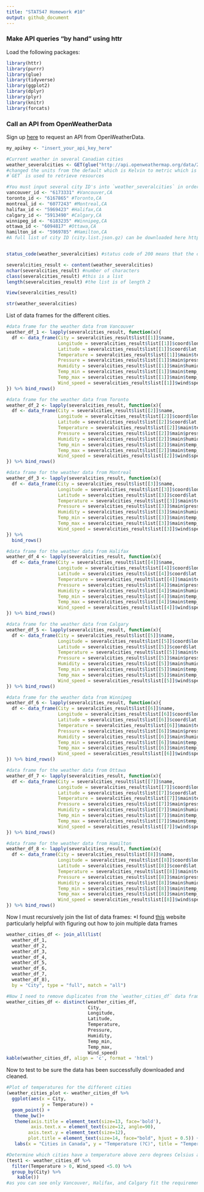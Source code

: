 ```yaml
---
title: "STAT547 Homework #10"
output: github_document
---
```

### Make API queries "by hand" using httr 

Load the following packages:
```r
library(httr)
library(purrr)
library(glue)
library(tidyverse)
library(ggplot2)
library(dplyr)
library(plyr)
library(knitr)
library(forcats)
```


### Call an API from OpenWeatherData
Sign up [here](https://home.openweathermap.org/users/sign_up) to request an API from OpenWeatherData.
```r
my_apikey <- "insert_your_api_key_here"

#Current weather in several Canadian cities
weather_severalcities <- GET(glue("http://api.openweathermap.org/data/2.5/group?id=6173331,6167865,6077243,5969423,5913490,6183235,6094817,5969785&units=metric&APPID={my_apikey}")) 
#changed the units from the default which is Kelvin to metric which is Celsius
#`GET` is used to retrieve resources

#You must input several city ID's into `weather_severalcities` in order to get weather data for the specific cities you want. The API query above includes data for the following cities:
vancouver_id <- "6173331" #Vancouver,CA
toronto_id <- "6167865" #Toronto,CA
montreal_id <- "6077243" #Montreal,CA
halifax_id <- "5969423" #Halifax,CA
calgary_id <- "5913490" #Calgary,CA
winnipeg_id <- "6183235" #Winnipeg,CA
ottawa_id <- "6094817" #Ottawa,CA
hamilton_id <- "5969785" #Hamilton,CA
#A full list of city ID (city.list.json.gz) can be downloaded here http://bulk.openweathermap.org/sample/


status_code(weather_severalcities) #status code of 200 means that the call was successful 

severalcities_result <- content(weather_severalcities)
nchar(severalcities_result) #number of characters
class(severalcities_result) #this is a list
length(severalcities_result) #the list is of length 2

View(severalcities_result)

str(weather_severalcities)
```

List of data frames for the different cities.
```r
#data frame for the weather data from Vancouver
weather_df_1 <- lapply(severalcities_result, function(x){
  df <- data_frame(City = severalcities_result$list[[1]]$name,
                   Longitude = severalcities_result$list[[1]]$coord$lon,
                   Latitude = severalcities_result$list[[1]]$coord$lat,
                   Temperature = severalcities_result$list[[1]]$main$temp,
                   Pressure = severalcities_result$list[[1]]$main$pressure,
                   Humidity = severalcities_result$list[[1]]$main$humidity,
                   Temp_min = severalcities_result$list[[1]]$main$temp_min,
                   Temp_max = severalcities_result$list[[1]]$main$temp_max,
                   Wind_speed = severalcities_result$list[[1]]$wind$speed)
}) %>% bind_rows()

#data frame for the weather data from Toronto
weather_df_2 <- lapply(severalcities_result, function(x){
  df <- data_frame(City = severalcities_result$list[[2]]$name,
                   Longitude = severalcities_result$list[[2]]$coord$lon,
                   Latitude = severalcities_result$list[[2]]$coord$lat,
                   Temperature = severalcities_result$list[[2]]$main$temp,
                   Pressure = severalcities_result$list[[2]]$main$pressure,
                   Humidity = severalcities_result$list[[2]]$main$humidity,
                   Temp_min = severalcities_result$list[[2]]$main$temp_min,
                   Temp_max = severalcities_result$list[[2]]$main$temp_max,
                   Wind_speed = severalcities_result$list[[2]]$wind$speed)
}) %>% bind_rows()

#data frame for the weather data from Montreal
weather_df_3 <- lapply(severalcities_result, function(x){
  df <- data_frame(City = severalcities_result$list[[3]]$name,
                   Longitude = severalcities_result$list[[3]]$coord$lon,
                   Latitude = severalcities_result$list[[3]]$coord$lat,
                   Temperature = severalcities_result$list[[3]]$main$temp,
                   Pressure = severalcities_result$list[[3]]$main$pressure,
                   Humidity = severalcities_result$list[[3]]$main$humidity,
                   Temp_min = severalcities_result$list[[3]]$main$temp_min,
                   Temp_max = severalcities_result$list[[3]]$main$temp_max,
                   Wind_speed = severalcities_result$list[[3]]$wind$speed)
}) %>% 
  bind_rows()

#data frame for the weather data from Halifax
weather_df_4 <- lapply(severalcities_result, function(x){
  df <- data_frame(City = severalcities_result$list[[4]]$name,
                   Longitude = severalcities_result$list[[4]]$coord$lon,
                   Latitude = severalcities_result$list[[4]]$coord$lat,
                   Temperature = severalcities_result$list[[4]]$main$temp,
                   Pressure = severalcities_result$list[[4]]$main$pressure,
                   Humidity = severalcities_result$list[[4]]$main$humidity,
                   Temp_min = severalcities_result$list[[4]]$main$temp_min,
                   Temp_max = severalcities_result$list[[4]]$main$temp_max,
                   Wind_speed = severalcities_result$list[[4]]$wind$speed)
}) %>% bind_rows()

#data frame for the weather data from Calgary
weather_df_5 <- lapply(severalcities_result, function(x){
  df <- data_frame(City = severalcities_result$list[[5]]$name,
                   Longitude = severalcities_result$list[[5]]$coord$lon,
                   Latitude = severalcities_result$list[[5]]$coord$lat,
                   Temperature = severalcities_result$list[[5]]$main$temp,
                   Pressure = severalcities_result$list[[5]]$main$pressure,
                   Humidity = severalcities_result$list[[5]]$main$humidity,
                   Temp_min = severalcities_result$list[[5]]$main$temp_min,
                   Temp_max = severalcities_result$list[[5]]$main$temp_max,
                   Wind_speed = severalcities_result$list[[5]]$wind$speed)
}) %>% bind_rows()

#data frame for the weather data from Winnipeg
weather_df_6 <- lapply(severalcities_result, function(x){
  df <- data_frame(City = severalcities_result$list[[6]]$name,
                   Longitude = severalcities_result$list[[6]]$coord$lon,
                   Latitude = severalcities_result$list[[6]]$coord$lat,
                   Temperature = severalcities_result$list[[6]]$main$temp,
                   Pressure = severalcities_result$list[[6]]$main$pressure,
                   Humidity = severalcities_result$list[[6]]$main$humidity,
                   Temp_min = severalcities_result$list[[6]]$main$temp_min,
                   Temp_max = severalcities_result$list[[6]]$main$temp_max,
                   Wind_speed = severalcities_result$list[[6]]$wind$speed)
}) %>% bind_rows()

#data frame for the weather data from Ottawa
weather_df_7 <- lapply(severalcities_result, function(x){
  df <- data_frame(City = severalcities_result$list[[7]]$name,
                   Longitude = severalcities_result$list[[7]]$coord$lon,
                   Latitude = severalcities_result$list[[7]]$coord$lat,
                   Temperature = severalcities_result$list[[7]]$main$temp,
                   Pressure = severalcities_result$list[[7]]$main$pressure,
                   Humidity = severalcities_result$list[[7]]$main$humidity,
                   Temp_min = severalcities_result$list[[7]]$main$temp_min,
                   Temp_max = severalcities_result$list[[7]]$main$temp_max,
                   Wind_speed = severalcities_result$list[[7]]$wind$speed)
}) %>% bind_rows()

#data frame for the weather data from Hamilton
weather_df_8 <- lapply(severalcities_result, function(x){
  df <- data_frame(City = severalcities_result$list[[8]]$name,
                   Longitude = severalcities_result$list[[8]]$coord$lon,
                   Latitude = severalcities_result$list[[8]]$coord$lat,
                   Temperature = severalcities_result$list[[8]]$main$temp,
                   Pressure = severalcities_result$list[[8]]$main$pressure,
                   Humidity = severalcities_result$list[[8]]$main$humidity,
                   Temp_min = severalcities_result$list[[8]]$main$temp_min,
                   Temp_max = severalcities_result$list[[8]]$main$temp_max,
                   Wind_speed = severalcities_result$list[[8]]$wind$speed)
}) %>% bind_rows()
```

Now I must recursively join the list of data frames:
*I found [this](https://www.rdocumentation.org/packages/plyr/versions/1.8.4/topics/join_all) website particularly helpful with figuring out how to join multiple data frames 
```r
weather_cities_df <- join_all(list(
  weather_df_1, 
  weather_df_2, 
  weather_df_3, 
  weather_df_4, 
  weather_df_5, 
  weather_df_6, 
  weather_df_7, 
  weather_df_8),
  by = "City", type = "full", match = "all")

#Now I need to remove duplicates from the `weather_cities_df` data frame using the function `distinct()`
weather_cities_df <- distinct(weather_cities_df,
                              City,
                              Longitude,
                              Latitude,
                              Temperature,
                              Pressure,
                              Humidity,
                              Temp_min,
                              Temp_max,
                              Wind_speed)
kable(weather_cities_df, align = 'c', format = 'html')
```

Now to test to be sure the data has been successfully downloaded and cleaned.
```r
#Plot of temperatures for the different cities
(weather_cities_plot <- weather_cities_df %>%
  ggplot(aes(x = City,
             y = Temperature)) +
  geom_point() +
   theme_bw()+
   theme(axis.title = element_text(size=13, face='bold'),
         axis.text.x = element_text(size=12, angle=90),
        axis.text.y = element_text(size=12),
        plot.title = element_text(size=14, face="bold", hjust = 0.5)) +
   labs(x = "Cities in Canada", y = "Temperature (?C)", title = "Temperature for cities on December 7, 2017", caption = "Data from OpenWeatherMap"))

#Determine which cities have a temperature above zero degrees Celsius and a wind speed less than 5.0 meters/sec
(test1 <- weather_cities_df %>%
  filter(Temperature > 0, Wind_speed <5.0) %>%
  group_by(City) %>%
    kable())
#as you can see only Vancouver, Halifax, and Calgary fit the requirements
```


